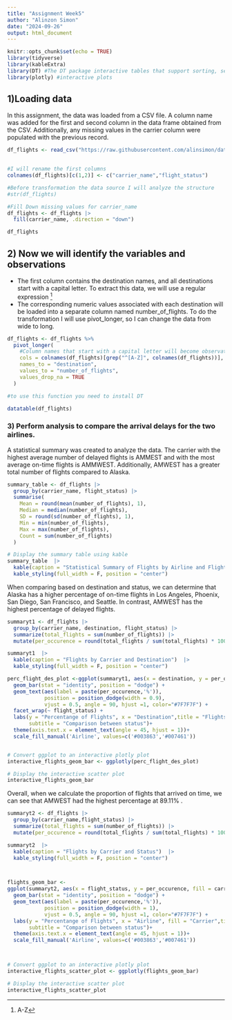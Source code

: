 ---
title: "Assignment Week5"
author: "Alinzon Simon"
date: "2024-09-26"
output: html_document
---

```{r setup, include=FALSE}
knitr::opts_chunk$set(echo = TRUE)
library(tidyverse)
library(kableExtra)
library(DT) #The DT package interactive tables that support sorting, searching, and pagination
library(plotly) #interactive plots 
```

## 1)Loading data

In this assignment, the data was loaded from a CSV file. A column name was added for the first and second column in the data frame obtained from the CSV. 
Additionally, any missing values in the carrier column were populated with the previous record.

```{r load_data, echo=TRUE, warning=FALSE}
df_flights <- read_csv("https://raw.githubusercontent.com/alinsimon/data607/refs/heads/main/assigment5.csv",show_col_types = FALSE)
  

#I will rename the first columns
colnames(df_flights)[c(1,2)] <- c("carrier_name","flight_status")

#Before transformation the data source I will analyze the structure
#str(df_flights)

#Fill Down missing values for carrier_name
df_flights <- df_flights |>
  fill(carrier_name, .direction = "down") 

df_flights
```


## 2) Now we will identify the variables and observations

- The first column contains the destination names, and all destinations start with a capital letter. To extract this data, we will use a regular expression ^[A-Z]
- The corresponding numeric values associated with each destination will be loaded into a separate column named number_of_flights.
To do the transformation I will use pivot_longer, so I can change the data from wide to long.


```{r pivot_longer, echo=TRUE}

df_flights <- df_flights %>%
  pivot_longer(
    #Column names that start with a capital letter will become observations for a new column state
    cols = colnames(df_flights)[grep("^[A-Z]", colnames(df_flights))], 
    names_to = "destination",
    values_to = "number_of_flights",
    values_drop_na = TRUE
  )

#to use this function you need to install DT 

datatable(df_flights)

```

### 3) Perform analysis to compare the arrival delays for the two airlines.
A statistical summary was created to analyze the data. The carrier with the highest average number of delayed flights is AMMEST and with the most average on-time flights is AMMWEST. Additionally, AMWEST has a greater total number of flights compared to Alaska.

```{r statistical-summary, echo=TRUE}

summary_table <- df_flights |>
  group_by(carrier_name, flight_status) |>
  summarise(
    Mean = round(mean(number_of_flights), 1),
    Median = median(number_of_flights),
    SD = round(sd(number_of_flights), 1),
    Min = min(number_of_flights),
    Max = max(number_of_flights),
    Count = sum(number_of_flights)
  )

# Display the summary table using kable
summary_table  |>
  kable(caption = "Statistical Summary of Flights by Airline and Flight Status")  |>
  kable_styling(full_width = F, position = "center")


```
When comparing based on destination and status, we can determine that Alaska has a higher percentage of on-time flights in Los Angeles, Phoenix, San Diego, San Francisco, and Seattle. In contrast, AMWEST has the highest percentage of delayed flights.

```{r PercentangeofFlights-Destination, echo=TRUE}

summaryt1 <- df_flights |>
  group_by(carrier_name, destination, flight_status) |>
  summarize(total_flights = sum(number_of_flights)) |>
  mutate(per_occurence = round(total_flights / sum(total_flights) * 100, 2))

summaryt1  |>
  kable(caption = "Flights by Carrier and Destination")  |>
  kable_styling(full_width = F, position = "center")

```
```{r PercentangeofFlights-Destination2, echo=TRUE, message=FALSE, warning=FALSE}

perc_flight_des_plot <-ggplot(summaryt1, aes(x = destination, y = per_occurence, fill = carrier_name)) +
  geom_bar(stat = "identity", position = "dodge") +
  geom_text(aes(label = paste(per_occurence,'%')), 
            position = position_dodge(width = 0.9), 
            vjust = 0.5, angle = 90, hjust =1, color="#7F7F7F") +  
  facet_wrap(~ flight_status) +
  labs(y = "Percentange of Flights", x = "Destination",title = "Flights by Airline and Destination",
       subtitle = "Comparison between status")+
  theme(axis.text.x = element_text(angle = 45, hjust = 1))+
  scale_fill_manual('Airline', values=c('#003863','#007461'))


# Convert ggplot to an interactive plotly plot
interactive_flights_geom_bar <- ggplotly(perc_flight_des_plot)

# Display the interactive scatter plot
interactive_flights_geom_bar


```

Overall, when we calculate the proportion of flights that arrived on time, we can see that AMWEST had the highest percentage at 89.11% .

```{r df_flights-Summary, echo=TRUE}

summaryt2 <- df_flights |>
  group_by(carrier_name,flight_status) |>
  summarize(total_flights = sum(number_of_flights)) |>
  mutate(per_occurence = round(total_flights / sum(total_flights) * 100, 2))

summaryt2  |>
  kable(caption = "Flights by Carrier and Status")  |>
  kable_styling(full_width = F, position = "center")




```


```{r interactive-plot, echo=TRUE}

flights_geom_bar <- 
ggplot(summaryt2, aes(x = flight_status, y = per_occurence, fill = carrier_name)) +
  geom_bar(stat = "identity", position = "dodge") +
  geom_text(aes(label = paste(per_occurence,'%')), 
            position = position_dodge(width = 1), 
            vjust = 0.5, angle = 90, hjust =1, color="#7F7F7F") +
  labs(y = "Percentange of Flights", x = "Airline", fill = "Carrier",title = "Flights by Status",
       subtitle = "Comparison between status")+
  theme(axis.text.x = element_text(angle = 45, hjust = 1))+
  scale_fill_manual('Airline', values=c('#003863','#007461'))



# Convert ggplot to an interactive plotly plot
interactive_flights_scatter_plot <- ggplotly(flights_geom_bar)

# Display the interactive scatter plot
interactive_flights_scatter_plot

```

